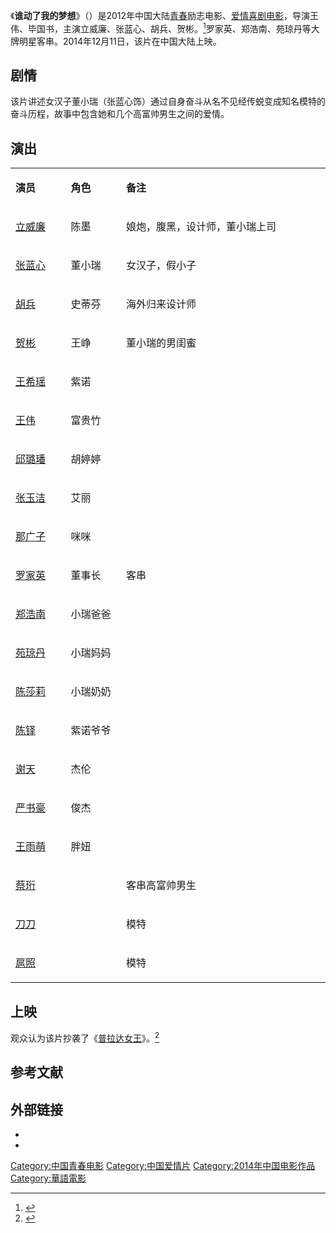 {{电影信息框
| 片名     = 谁动了我的梦想
| 电影原名 = ''{{lang|en|Who Moved My Dream}}''
| 图像     = Who Moved My Dream poster.jpg
| 图像说明 = 海报
| 导演     = 王伟<br>毕国书
| 监制     = 陆远贵
| 制片     = 方紫诺
| 编剧     = 仧演
| 剧本     = 
| 原著     = 
| 主演     = 立威廉<br>张蓝心<br>胡兵<br>贺彬
| 主题曲   = 
| 片头曲   = 
| 片尾曲   = 
| 配乐     = 
| 摄影     = 
| 剪辑     = 
| 制片商   = 宁波新贵影视文化有限公司
| 发行商   = 上影股份发行公司<br>新贵影视
| 上映日期 = {{Film date|2014|12|11|中国大陆}}
| 片长     = 90分钟
| 产地     = {{CHNML}}
| 语言     = [[現代標準漢語|国语普通话]]
| 预算     = 
| 票房     = 
| 前集     = 
| 续集     = 
}}
《'''谁动了我的梦想'''》（{{lang-en|''Who Moved My Dream''}}）是2012年中国大陆[[青春片|青春]]励志电影、[[爱情片|爱情喜剧电影]]，导演王伟、毕国书，主演立威廉、张蓝心、胡兵、贺彬。<ref>{{cite news |author= |url=http://www.chinadaily.com.cn/dfpd/dfwhyl/2014-12-12/content_12883635.html |title=《谁动了我的梦想》热映 胡兵：贵圈不好混(图) |newspaper=中国日报 |date=2014-12-12 |access-date=2014-12-14 |archive-url=https://web.archive.org/web/20141214095313/http://www.chinadaily.com.cn/dfpd/dfwhyl/2014-12-12/content_12883635.html |archive-date=2014-12-14 |dead-url=yes }}</ref>罗家英、郑浩南、苑琼丹等大牌明星客串。2014年12月11日，该片在中国大陆上映。

==剧情==
该片讲述女汉子董小瑞（张蓝心饰）通过自身奋斗从名不见经传蜕变成知名模特的奋斗历程，故事中包含她和几个高富帅男生之间的爱情。

==演出==
{|class="wikitable" width="30%"
|- style="background:cornflowerblue; color:white" align=center
|style="width:5%"|'''演员'''||style="width:5%"|'''角色'''||style="width:20%"|'''备注'''
|-
| [[立威廉|立威廉]] || 陈墨 || 娘炮，腹黑，设计师，董小瑞上司
|-
| [[张蓝心|张蓝心]] ||董小瑞 || 女汉子，假小子
|- 
| [[胡兵|胡兵]] || 史蒂芬 || 海外归来设计师
|- 
| [[贺彬|贺彬]] || 王峥 || 董小瑞的男闺蜜
|-
| [[王希瑶|王希瑶]] || 紫诺 ||   
|-
| [[王伟|王伟]] || 富贵竹 ||   
|-
| [[邱璐璠|邱璐璠]] || 胡婷婷 ||   
|-
| [[张玉洁|张玉洁]] || 艾丽 ||   
|-
| [[那广子|那广子]] || 咪咪 ||   
|-
| [[罗家英|罗家英]] || 董事长 || 客串
|-
| [[郑浩南|郑浩南]] || 小瑞爸爸 ||   
|-
| [[苑琼丹|苑琼丹]] || 小瑞妈妈 ||   
|-
| [[陈莎莉|陈莎莉]] ||小瑞奶奶 ||  
|-
| [[陈铎|陈铎]] || 紫诺爷爷 ||   
|-
| [[谢天|谢天]] || 杰伦 ||   
|-
| [[严书豪|严书豪]] || 俊杰 ||  
|-
| [[王雨萌|王雨萌]] || 胖妞 ||   
|-
| [[蔡珩|蔡珩]] ||  || 客串高富帅男生
|-
| [[刀刀|刀刀]] ||  || 模特
|-
| [[扈照|扈照]] ||  ||模特
|}

==上映==
观众认为该片抄袭了《[[普拉达女王|普拉达女王]]》。<ref>{{cite news |author= |url=http://news.mydrivers.com/1/352/352229.htm |title=《谁动了我的梦想》公映 张蓝心打女变“腿神” |newspaper=驱动之家 |date=2014-12-12 |accessdate=2014-12-14 |archive-date=2014-12-14 |archive-url=https://web.archive.org/web/20141214091354/http://news.mydrivers.com/1/352/352229.htm |dead-url=no }}</ref>

==参考文献==
{{reflist}}

== 外部链接==
* {{douban}}
* {{Mtime|197463}}

{{DEFAULTSORT:S谁}}
[[Category:中国青春电影|Category:中国青春电影]]
[[Category:中国爱情片|Category:中国爱情片]]
[[Category:2014年中国电影作品|Category:2014年中国电影作品]]
[[Category:華語電影|Category:華語電影]]